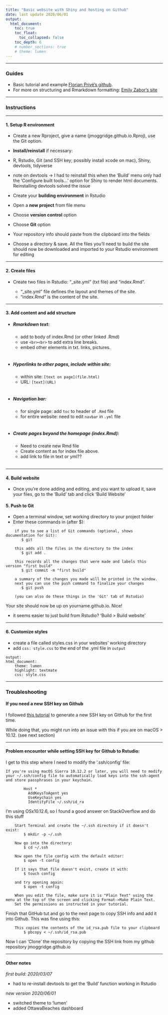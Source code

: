 ```yaml
---
title: "Basic website with Shiny and hosting on Github"
date: last update 2020/06/01
output: 
  html_document:
    toc: true
    toc_float:
      toc_collapsed: false
    toc_depth: 6
    # number_sections: true
    # theme: lumen
---
```



---
    
  
### Guides  

- Basic tutorial and example [Florian Privé's github](https://github.com/privefl/rmarkdown-website-template#make-your-website-with-r-markdown-in-minutes). 
- For more on structuring and Rmarkdown formatting: [Emily Zabor's site](https://www.emilyzabor.com/tutorials/rmarkdown_websites_tutorial.html#personal_websites)
  
---

### Instructions  
  
---
     
#### 1. Setup R environment  
  
+ Create a new Rproject, give a name (jmoggridge.github.io.Rproj), use the Git option.  

+  **Install/reinstall** if necessary:

  *  R, Rstudio, Git (and SSH key; possibly install xcode on mac), Shiny, devtools, tidyverse  
  *  note on devtools -> I had to reinstall this when the 'Build' menu only had the 'Configure built tools...' option for Shiny to render html documents. Reinstalling devtools solved the issue   

+  Create your **building environment** in Rstudio

+  Open a **new project** from file menu  

  *  Choose **version control** option  
  *  Choose **Git** option  
  *  Your repository info should paste from the clipboard into the fields  
  *  Choose a directory & save. All the files you'll need to build the site should now be downloaded and imported to your Rstudio environment for editing  
  
---  
  
#### 2. Create files
  
-  Create two files in Rstudio: "_site.yml" (txt file) and "index.Rmd".

   +  "_site.yml" file defines the layout and themes of the site.
   +  "index.Rmd" is the content of the site.
  
---  
  
#### 3. Add content and add structure
    
      
*  ##### Rmarkdown text:
   -  add to body of index.Rmd (or other linked .Rmd) 
   -  use `<br><br>` to add extra line breaks. 
   -  embed other elements in txt. links, pictures.  <br><br>
   
*  ##### Hyperlinks to other pages, include within site:
   - within site: `[text on page](file.html)`  
   - URL: `[text](URL)`     <br><br>
   
*  ##### Navigation bar:
   -  for single page: add `toc` to header of `.Rmd` file  
   -  for entire website: need to edit `navbar` in `.yml` file   <br><br>
   
*  ##### Create pages beyond the homepage (index.Rmd):
   -  Need to create new Rmd file  
   -  Create content as for index file above.
   -  add link to file in text or yml??  <br><br>   
     
---  
  
    
  
#### 4. Build website  
  
*  Once you're done adding and editing, and you want to upload it, save your files, go to the 'Build' tab and click 'Build Website'
  


#### 5. Push to Git

*  Open a terminal window, set working directory to your project folder
*  Enter these commands in (after $):

\list \of \Git \commands \to \add \commit \push

        if you to see a list of Git commands (optional, shows documentation for Git):
           $ git
           
        this adds all the files in the directory to the index  
           $ git add .
           
        this records all the changes that were made and labels this version "first build"  
           $ git commit -m "first build"
           
        a summary of the changes you made will be printed in the window.
        next you can use the push command to finalize your changes
           $ git push
        
        (you can also do these things in the 'Git' tab of Rstudio)
  
  
 Your site should now be up on yourname.github.io. Nice! 
  
  - it seems easier to just build from Rstudio? 'Build > Build website'
  
---
  
#### 6. Customize styles

  - create a file called styles.css in your websites' working directory
  - add `css: style.css` to the end of the .yml file in `output`
  
```
output:
html_document:
    theme: lumen
    highlight: textmate
    css: style.css
```  

---  
  
    
### Troubleshooting
  

#### If you need a new SSH key on Github  
  
  
  I followed [this tutorial](https://help.github.com/en/github/authenticating-to-github/generating-a-new-ssh-key-and-adding-it-to-the-ssh-agent) to generate a new SSH key on Github for the first time.

While doing that, you might run into an issue with this if you are on macOS > 10.12. (see next section)
<br>  

  
***

#### Problem encounter while setting SSH key for Github to Rstudio:
  
  
I get to this step where I need to modify the ‘.ssh/config’ file:  
      
    If you're using macOS Sierra 10.12.2 or later, you will need to modify your ~/.ssh/config file to automatically load keys into the ssh-agent and store passphrases in your keychain.
            
            Host *
              AddKeysToAgent yes
              UseKeychain yes
              IdentityFile ~/.ssh/id_ra

I’m using OSx10.12.6, so I found a good answer on StackOverflow and do this stuff
    
        Start Terminal and create the ~/.ssh directory if it doesn't exist:
        	$ mkdir -p ~/.ssh
        
        Now go into the directory:
        	$ cd ~/.ssh
        
        Now open the file config with the default editor:
        	$ open -t config
        
        If it says that file doesn't exist, create it with:
        	$ touch config
        
        and try opening again:
         	$ open -t config
        
        When you edit the file, make sure it is "Plain Text" using the menu at the top of the screen and clicking Format->Make Plain Text.
        Set the permissions as instructed in your tutorial.

Finish that GitHub tut and go to the next page to copy SSH info and add it into Github.
This was fine using this:

    	This copies the contents of the id_rsa.pub file to your clipboard
        	$ pbcopy < ~/.ssh/id_rsa.pub
    
Now I can ‘Clone’ the repository by copying the SSH link from my github repository jmoggridge.github.io


----  
####  Other notes
     
*first build: 2020/03/07*

*  had to re-install devtools to get the 'Build' function working in Rstudio

*new version 2020/06/01*

* switched theme to 'lumen'
* added OttawaBeaches dashboard


